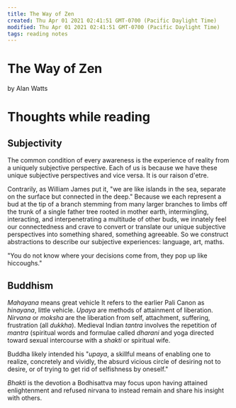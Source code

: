 ```yaml
---
title: The Way of Zen
created: Thu Apr 01 2021 02:41:51 GMT-0700 (Pacific Daylight Time)
modified: Thu Apr 01 2021 02:41:51 GMT-0700 (Pacific Daylight Time)
tags: reading notes
---
```


# The Way of Zen

by Alan Watts

# Thoughts while reading

## Subjectivity

The common condition of every awareness is the experience of reality from a uniquely subjective perspective. Each of us is because we have these unique subjective perspectives and vice versa. It is our raison d'etre.

Contrarily, as William James put it, "we are like islands in the sea, separate on the surface but connected in the deep." Because we each represent a bud at the tip of a branch stemming from many larger branches to limbs off the trunk of a single father tree rooted in mother earth, intermingling, interacting, and interpenetrating a multitude of other buds, we innately feel our connectedness and crave to convert or translate our unique subjective perspectives into something shared, something agreeable. So we construct abstractions to describe our subjective experiences: language, art, maths.

"You do not know where your decisions come from, they pop up like hiccoughs."

## Buddhism

_Mahayana_ means great vehicle
It refers to the earlier Pali Canon as _hinayana_, little vehicle.
_Upaya_ are methods of attainment of liberation.
_Nirvana_ or _moksha_ are the liberation from self, attachment, suffering, frustration (all _dukkha_).
Medieval Indian _tantra_ involves the repetition of _mantra_ (spiritual words and formulae called _dharani_ and yoga directed toward sexual intercourse with a _shakti_ or spiritual wife.

Buddha likely intended his "_upaya_, a skillful means of enabling one to realize, concretely and vividly, the absurd vicious circle of desiring not to desire, or of trying to get rid of selfishness by oneself."

_Bhakti_ is the devotion a Bodhisattva may focus upon having attained enlightenment and refused nirvana to instead remain and share his insight with others.
